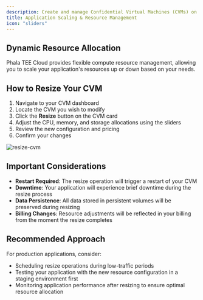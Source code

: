 ```yaml
---
description: Create and manage Confidential Virtual Machines (CVMs) on Phala Cloud.
title: Application Scaling & Resource Management
icon: "sliders"
---
```



## Dynamic Resource Allocation

Phala TEE Cloud provides flexible compute resource management, allowing you to scale your application's resources up or down based on your needs.

## How to Resize Your CVM

1. Navigate to your CVM dashboard
2. Locate the CVM you wish to modify
3. Click the **Resize** button on the CVM card
4. Adjust the CPU, memory, and storage allocations using the sliders
5. Review the new configuration and pricing
6. Confirm your changes

<Frame caption="resize-cvm">
    <img src="/images/cloud-resize-cvm.png" alt="resize-cvm" />

</Frame>

## Important Considerations

* **Restart Required**: The resize operation will trigger a restart of your CVM
* **Downtime**: Your application will experience brief downtime during the resize process
* **Data Persistence**: All data stored in persistent volumes will be preserved during resizing
* **Billing Changes**: Resource adjustments will be reflected in your billing from the moment the resize completes

## Recommended Approach

For production applications, consider:

* Scheduling resize operations during low-traffic periods
* Testing your application with the new resource configuration in a staging environment first
* Monitoring application performance after resizing to ensure optimal resource allocation
